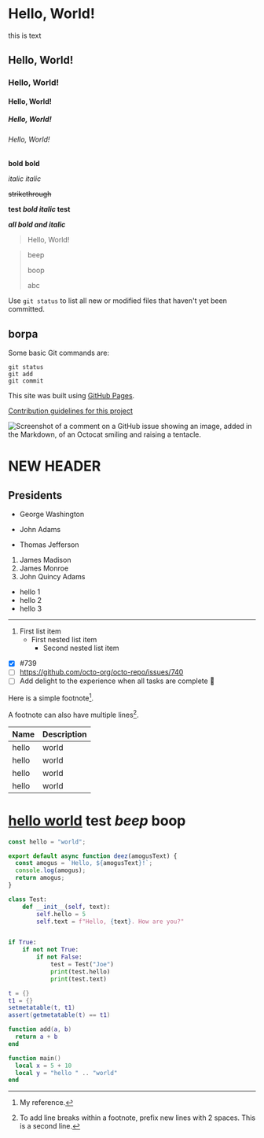 
# Hello, World!

this is text

## Hello, World!

### Hello, World!

#### Hello, World!

##### Hello, World!

###### Hello, World!

**bold** **bold**

_italic_ _italic_

~~strikethrough~~

**test _bold italic_ test**

_**all bold and italic**_

> Hello, World!

> beep
>
> boop
>
> abc

Use `git status` to list all new or modified files that haven't yet been
committed.

## borpa

Some basic Git commands are:

```
git status
git add
git commit
```

This site was built using [GitHub Pages](https://pages.github.com/).

[Contribution guidelines for this project](docs/CONTRIBUTING.md)

![Screenshot of a comment on a GitHub issue showing an image, added in the Markdown, of an Octocat smiling and raising a tentacle.](https://myoctocat.com/assets/images/base-octocat.svg)

# NEW HEADER

## Presidents

- George Washington

* John Adams

- Thomas Jefferson

1. James Madison
2. James Monroe
3. John Quincy Adams

- hello 1
- hello 2
- hello 3

---

1. First list item
   - First nested list item
     - Second nested list item

- [x] #739
- [ ] https://github.com/octo-org/octo-repo/issues/740
- [ ] Add delight to the experience when all tasks are complete :tada:

Here is a simple footnote[^1].

A footnote can also have multiple lines[^2].

[^1]: My reference.

[^2]: To add line breaks within a footnote, prefix new lines with 2 spaces. This
is a second line.

| Name  | Description |
| ----- | ----------- |
| hello | world       |
| hello | world       |
| hello | world       |
| hello | world       |

# [hello world](/contact) test _beep_ **boop**

```js
const hello = "world";

export default async function deez(amogusText) {
  const amogus = `Hello, ${amogusText}!`;
  console.log(amogus);
  return amogus;
}
```

```py
class Test:
    def __init__(self, text):
        self.hello = 5
        self.text = f"Hello, {text}. How are you?"


if True:
    if not not True:
        if not False:
            test = Test("Joe")
            print(test.hello)
            print(test.text)
```

```lua
t = {}
t1 = {}
setmetatable(t, t1)
assert(getmetatable(t) == t1)

function add(a, b)
  return a + b
end

function main()
  local x = 5 + 10
  local y = "hello " .. "world"
end
```
